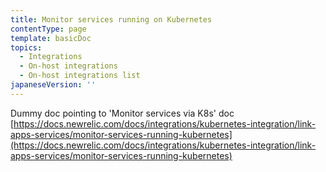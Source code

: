 ```yaml
---
title: Monitor services running on Kubernetes
contentType: page
template: basicDoc
topics:
  - Integrations
  - On-host integrations
  - On-host integrations list
japaneseVersion: ''
---
```


Dummy doc pointing to 'Monitor services via K8s' doc [https://docs.newrelic.com/docs/integrations/kubernetes-integration/link-apps-services/monitor-services-running-kubernetes](https://docs.newrelic.com/docs/integrations/kubernetes-integration/link-apps-services/monitor-services-running-kubernetes)
